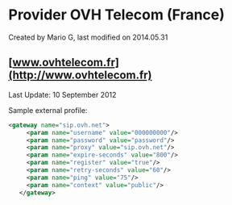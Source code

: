 
# Provider OVH Telecom (France) 

 Created by  Mario G, last modified on 2014.05.31

## [www.ovhtelecom.fr](http://www.ovhtelecom.fr)

Last Update: 10 September 2012

Sample external profile:

```xml
<gateway name="sip.ovh.net">
     <param name="username" value="000000000"/>
     <param name="password" value="password"/>
     <param name="proxy" value="sip.ovh.net"/>
     <param name="expire-seconds" value="800"/>
     <param name="register" value="true"/>
     <param name="retry-seconds" value="60"/>
     <param name="ping" value="75"/>
     <param name="context" value="public"/>
   </gateway>
```


